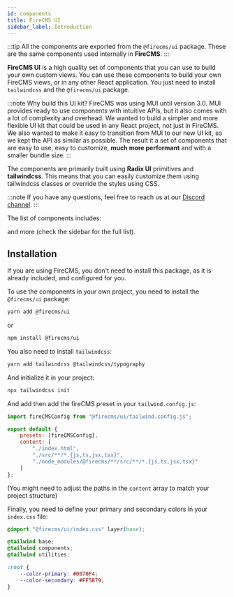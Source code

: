 ```yaml
---
id: components
title: FireCMS UI
sidebar_label: Introduction
---
```


:::tip
All the components are exported from the `@firecms/ui` package. These are the same components used internally in **FireCMS**.
:::

**FireCMS UI** is a high quality set of components that you can use to build your own custom views. You can
use these components to build your own FireCMS views, or in any other React application. You just need to install
`tailwindcss` and the `@firecms/ui` package.

:::note Why build this UI kit?
FireCMS was using MUI until version 3.0. MUI provides ready to use components with intuitive APIs, but it also
comes with a lot of complexity and overhead. We wanted to build a simpler and more flexible UI kit that could be used
in any React project, not just in FireCMS.
We also wanted to make it easy to transition from MUI to our new UI kit, so we kept the API as similar as possible.
The result it a set of components that are easy to use, easy to customize, **much more performant** and with a smaller bundle size.
:::

The components are primarily built using **Radix UI** primitives and **tailwindcss**. This means that you can easily customize them
using tailwindcss classes or override the styles using CSS.

:::note
If you have any questions, feel free to reach us at our [Discord channel](https://discord.gg/fxy7xsQm3m).
:::

The list of components includes:



<UIComponentsShowcase/>

and more (check the sidebar for the full list).



## Installation

If you are using FireCMS, you don't need to install this package, as it is already included, and
configured for you.

To use the components in your own project, you need to install the `@firecms/ui` package:

```bash
yarn add @firecms/ui
```
or
```bash
npm install @firecms/ui
```

You also need to install `tailwindcss`:

```bash
yarn add tailwindcss @tailwindcss/typography
```

And initialize it in your project:

```bash
npx tailwindcss init
```

And add then add the fireCMS preset in your `tailwind.config.js`:

```javascript
import fireCMSConfig from "@firecms/ui/tailwind.config.js";

export default {
    presets: [fireCMSConfig],
    content: [
        "./index.html",
        "./src/**/*.{js,ts,jsx,tsx}",
        "./node_modules/@firecms/**/src/**/*.{js,ts,jsx,tsx}"
    ]
};
```
(You might need to adjust the paths in the `content` array to match your project structure)

Finally, you need to define your primary and secondary colors in your `index.css` file:

```css
@import "@firecms/ui/index.css" layer(base);

@tailwind base;
@tailwind components;
@tailwind utilities;

:root {
    --color-primary: #0070F4;
    --color-secondary: #FF5B79;
}
```

